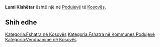 {{Fshat në 
 | Emri                = Lumi Kishëtar
 | EmriAlt                = 
 | NAME_SHORT_FORM=      
 | NAME_GENERIC=      Lumi
 | NAME_SORT_NAME_RO=      LUMIKISHETAR
 | FULL_NAME_RO = Lumi Kishëtar
 | FULL_NAME_ND_RO=Lumi Kishetar
 | SORT_NAME_RG=KISHETAR LUMI
 | FULL_NAME_RG=Kishëtar, Lumi
 | FULL_NAME_ND_RG=Kishetar, Lumi
 | SRP_NAME_SHORT_FORM=      
 | SRP_NAME_GENERIC=      
 | SRP_NAME_SORT_NAME_RO=      
 | SRP_FULL_NAME_RO = 
 | SRP_FULL_NAME_ND_RO=
 | SRP_SORT_NAME_RG=
 | SRP_FULL_NAME_RG=
 | SRP_FULL_NAME_ND_RG=
 | Emri (Rasa dhanore) = 
 | Figura              = 
 | Shteti              = Kosovo
 | Komuna              = Podujevë
 | Kodi postar         = 
 | Sipërfaqja          = 

 | Popullsia           = 

 | Regj. i popullsisë  = 
 | Dend. e popullsisë  = 
 | Faqja zyrtare       = 
 <!--- Koordinatat ----> 
 | Gjerësia            = 42.938208
 | Gjatësia            = 21.159578
 | Lartësia            = 
}}
'''Lumi Kishëtar''' është një [[]] në [[Podujevë]] të [[Kosovës]].

<!-- == Gjeografia == -->
<!-- == Historia == -->
<!-- == Demografia == -->
== Shih edhe ==
{{Komuna Podujevë}}
{{Kosovo-Administrata-Cung}}

[[Kategoria:Fshatra në Kosovës]]
[[Kategoria:Fshatra në Kommunes Podujevë]]
[[Kategoria:Vendbanime në Kosovës]]